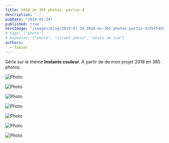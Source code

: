 ```yaml
---
title: 2018 en 365 photos, partie 4
description: "."
pubDate: "2019-01-24"
published: true
heroImage: "/images/blog/2019-01-24-2018-en-365-photos-partie-4/DSCF4589.jpg"
# tags: ["photo"]
# keywords: ["photo", "street photo", "photo de rue"]
authors:
  - fabien
---
```


Série sur le theme **Instants couleur**.
A partir de de mon projet 2018 en 365 photos.

![Photo](/images/blog/2019-01-24-2018-en-365-photos-partie-4/DSCF9313.jpg)

![Photo](/images/blog/2019-01-24-2018-en-365-photos-partie-4/DSCF0711.jpg)

![Photo](/images/blog/2019-01-24-2018-en-365-photos-partie-4/DSCF4589.jpg)

![Photo](/images/blog/2019-01-24-2018-en-365-photos-partie-4/DSCF9622.jpg)

![Photo](/images/blog/2019-01-24-2018-en-365-photos-partie-4/DSCF1544.jpg)

![Photo](/images/blog/2019-01-24-2018-en-365-photos-partie-4/DSCF1756.jpg)

![Photo](/images/blog/2019-01-24-2018-en-365-photos-partie-4/DSCF0127.jpg)
